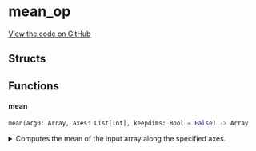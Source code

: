 # mean_op



[View the code on GitHub](https://github.com/endia-ai/Endia/tree/nightly/endia/functional/reduce_ops/mean_op.mojo)

## Structs

## Functions

#### **mean**

```python
mean(arg0: Array, axes: List[Int], keepdims: Bool = False) -> Array
```

<details>
<summary>Computes the mean of the input array along the specified axes.</summary>

###### Args

- ``arg0``: ``Array``
  The input array.

- ``axes``: ``List[Int]``
  The axes along which to compute the mean.

- ``keepdims``: ``Bool`` (default: ``False``)
  If True, the reduced axes are retained in the output array.

###### Returns
- ``Array`` - An array containing the mean of the input array along the specified axes.

**Examples:**
```python
a = Array([[1, 2], [3, 4]])
result = mean(a, List(0))
print(result)
```

**Note:**
This function supports:
- Automatic differentiation (forward and reverse modes).
- Complex valued arguments.


</details>

